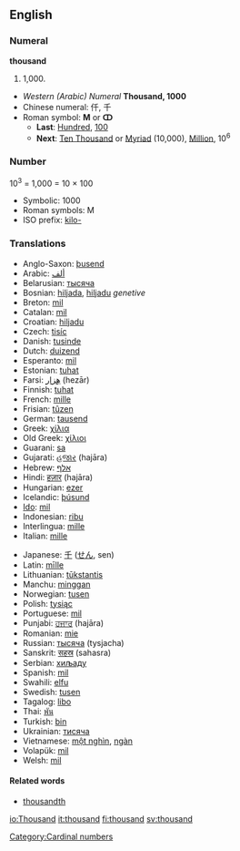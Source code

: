 ==English==

{{rank|king|nature|answered|363|thousand|looking|John|hour}}

===Numeral===
'''thousand'''
# 1,000.

*''Western (Arabic) Numeral'' '''Thousand, 1000'''
*Chinese numeral: 仟, 千
*Roman symbol: '''M''' or '''ↀ'''
**'''Last''': [[Hundred]], [[100]]
**'''Next''': [[Ten Thousand]] or [[Myriad]] (10,000), [[Million]], 10<sup>6</sup>

===Number===

10<sup>3</sup> = 1,000 = 10 &times; 100

*Symbolic: 1000
*Roman symbols: M 
*ISO prefix: [[kilo-]]

===Translations===
{{top}}
*Anglo-Saxon: [[þusend]]
*Arabic: [[ألف]]
*Belarusian: [[тысяча]]
*Bosnian: [[hiljada]], [[hiljadu]] ''genetive''
*Breton: [[mil]]
*Catalan: [[mil]]
*Croatian: [[hiljadu]]
*Czech:  [[tisíc]]
*Danish: [[tusinde]]
*Dutch: [[duizend]] {{f}}
*Esperanto: [[mil]]
*Estonian: [[tuhat]]
*Farsi: [[هِزار]] (hezār)
*Finnish: [[tuhat]]
*French: [[mille]] {{m}}
*Frisian: [[tûzen]]
*German: [[tausend]] {{n}}
*Greek: [[χίλια]]
*Old Greek: [[χίλιοι]]
*Guarani: [[sa]]
*Gujarati: [[હજાર]] (hajāra)
*Hebrew: [[אלף]]
*Hindi: [[हज़ार]] (hajāra)
*Hungarian: [[ezer]]
*Icelandic: [[þúsund]]
*[[Ido]]: [[mil]]
*Indonesian: [[ribu]]
*Interlingua: [[mille]]
*Italian: [[mille]] {{m}}
{{mid}}
*Japanese: [[千]] ([[せん]], sen)
*Latin: [[mīlle]]
*Lithuanian: [[tūkstantis]] {{m}}
*Manchu: [[minggan]]
*Norwegian: [[tusen]]
*Polish: [[tysiąc]]
*Portuguese: [[mil]]
*Punjabi: [[ਹਜਾਰ]] (hajāra)
*Romanian: [[mie]] {{f}}
*Russian: [[тысяча]] {{f}}  (tysjacha)
*Sanskrit: [[सहस्र]] (sahasra)
*Serbian: [[хиљаду]]
*Spanish: [[mil]] {{m}}
*Swahili: [[elfu]]
*Swedish: [[tusen]]
*Tagalog: [[libo]]
*Thai: [[พัน]]
*Turkish: [[bin]]
*Ukrainian: [[тисяча]]
*Vietnamese: [[một nghìn]], [[ngàn]]
*Volapük: [[mil]]
*Welsh: [[mil]]
{{bottom}}

====Related words====

*[[thousandth]]

[[Category:Cardinal numbers]]

[[io:Thousand]]
[[it:thousand]]
[[fi:thousand]]
[[sv:thousand]]